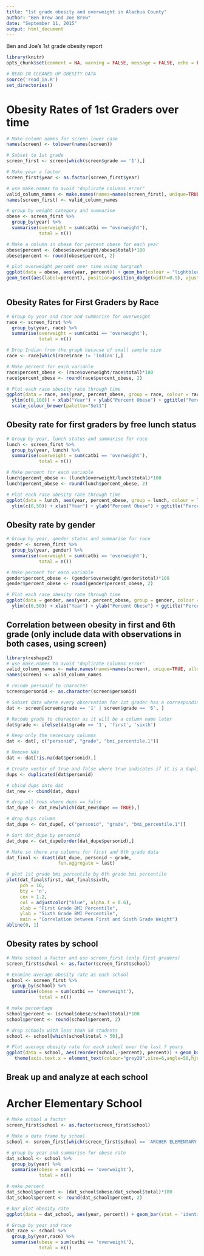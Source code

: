 ```yaml
---
title: "1st grade obesity and overweight in Alachua County"
author: "Ben Brew and Joe Brew"
date: "September 11, 2015"
output: html_document
---
```


Ben and Joe's 1st grade obesity report

```r
library(knitr)
opts_chunk$set(comment = NA, warning = FALSE, message = FALSE, echo = FALSE)
```

```r
# READ IN CLEANED UP OBESITY DATA
source('read_in.R')
set_directories()
```

# Obesity Rates of 1st Graders over time 

```r
# Make column names for screen lower case 
names(screen) <- tolower(names(screen))

# Subset to 1st grade 
screen_first <- screen[which(screen$grade == '1'),]

# Make year a factor 
screen_first$year <- as.factor(screen_first$year)

# use make.names to avoid "duplicate columns error"
valid_column_names <- make.names(names=names(screen_first), unique=TRUE, allow_ = TRUE)
names(screen_first) <- valid_column_names

# group by weight category and summarise 
obese <- screen_first %>%
  group_by(year) %>% 
  summarise(overweight = sum(catbi == "overweight"),
            total = n())

# Make a column in obese for percent obese for each year
obese$percent <- (obese$overweight/obese$total)*100
obese$percent <- round(obese$percent, 2)

# plot overweight percent over time using bargraph 
ggplot(data = obese, aes(year, percent)) + geom_bar(colour = "lightblue", fill = "blue",stat = "identity") + xlab("Year") + ylab("Percent Overweight") + ggtitle("Obesity Rate for First Graders") + ylim(c(0, 40)) + 
geom_text(aes(label=percent), position=position_dodge(width=0.9), vjust=1.5, colour = "white")
  
```

## Obesity Rates for First Graders by Race 
```r
# Group by year and race and summarise for overweight 
race <- screen_first %>% 
  group_by(year, race) %>%
  summarise(overweight = sum(catbi == 'overweight'),
            total = n())

# Drop Indian from the graph because of small sample size
race <- race[which(race$race != 'Indian'),]

# Make percent for each variable 
race$percent_obese <- (race$overweight/race$total)*100
race$percent_obese <- round(race$percent_obese, 2)

# Plot each race obesity rate through time 
ggplot(data = race, aes(year, percent_obese, group = race, colour = race)) + geom_line() + 
  ylim(c(0,100)) + xlab("Year") + ylab("Percent Obese") + ggtitle("Percent Obese by Race") +
  scale_colour_brewer(palette="Set1")

```

## Obesity rate for first graders by free lunch status 

```r
# Group by year, lunch status and summarise for race 
lunch <- screen_first %>% 
  group_by(year, lunch) %>%
  summarise(overweight = sum(catbi == 'overweight'),
            total = n())

# Make percent for each variable 
lunch$percent_obese <- (lunch$overweight/lunch$total)*100
lunch$percent_obese <- round(lunch$percent_obese, 2)

# Plot each race obesity rate through time 
ggplot(data = lunch, aes(year, percent_obese, group = lunch, colour = lunch)) + geom_line(size = 2) + 
  ylim(c(0,50)) + xlab("Year") + ylab("Percent Obese") + ggtitle("Percent Obese by Lunch Status") + scale_colour_brewer(palette="Set1")

```

## Obesity rate by gender 

```r
# Group by year, gender status and summarise for race 
gender <- screen_first %>%
  group_by(year, gender) %>%
  summarise(overweight = sum(catbi == 'overweight'),
            total = n())

# Make percent for each variable 
gender$percent_obese <- (gender$overweight/gender$total)*100
gender$percent_obese <- round(gender$percent_obese, 2)

# Plot each race obesity rate through time 
ggplot(data = gender, aes(year, percent_obese, group = gender, colour = gender)) + geom_line(size = 2) + 
  ylim(c(0,50)) + xlab("Year") + ylab("Percent Obese") + ggtitle("Percent Obese by gender") + scale_colour_brewer(palette="Set1")

```

## Correlation between obesity in first and 6th grade (only include data with observations in both cases, using screen)

```r
library(reshape2)
# use make.names to avoid "duplicate columns error"
valid_column_names <- make.names(names=names(screen), unique=TRUE, allow_ = TRUE)
names(screen) <- valid_column_names

# recode personid to character
screen$personid <- as.character(screen$personid)

# Subset data where every observation for 1st grader has a corresponding 6th grade observation
dat <- screen[screen$grade == '1' | screen$grade == '6', ]

# Recode grade to character as it will be a column name later 
dat$grade <- ifelse(dat$grade == '1', 'first', 'sixth')

# Keep only the necessary columns
dat <- dat[, c("personid", "grade", "bmi_percentile.1")]

# Remove NAs 
dat <- dat[!is.na(dat$personid),]

# Create vector of true and false where true indicates if it is a duplicate
dups <- duplicated(dat$personid) 

# cbind dups onto dat
dat_new <- cbind(dat, dups)

# drop all rows where dups == false
dat_dupe <- dat_new[which(dat_new$dups == TRUE),]

# drop dups column
dat_dupe <- dat_dupe[, c("personid", "grade", "bmi_percentile.1")]

# Sort dat_dupe by personid 
dat_dupe <- dat_dupe[order(dat_dupe$personid),]

# Make so there are columns for first and 6th grade data
dat_final <- dcast(dat_dupe, personid ~ grade, 
                   fun.aggregate = last)

# plot 1st grade bmi percentile by 6th grade bmi percentile 
plot(dat_final$first, dat_final$sixth, 
     pch = 16,
     bty = 'n',
     cex = 1.2, 
     col = adjustcolor("blue", alpha.f = 0.6),
     xlab = "First Grade BMI Percentile",
     ylab = "Sixth Grade BMI Percentile",
     main = "Correlation between First and Sixth Grade Weight")
abline(0, 1)

```


## Obesity rates by school 

```r
# Make school a factor and use screen_first (only first graders)
screen_first$school <- as.factor(screen_first$school)

# Examine average obesity rate as each school
school <- screen_first %>%
  group_by(school) %>%
  summarise(obese = sum(catbi == 'overweight'),
            total = n())

# make percentage 
school$percent <- (school$obese/school$total)*100
school$percent <- round(school$percent, 2)

# drop schools with less than 50 students 
school <- school[which(school$total > 50),]

# Plot average obesity rate for each school over the last 7 years
ggplot(data = school, aes(reorder(school,-percent), percent)) + geom_bar(stat = "identity",, fill = 'grey') + theme_bw() + xlab('') + ylab('Percent Overweight') +
   theme(axis.text.x = element_text(colour="grey20",size=6,angle=50,hjust=0.7,vjust=.7,face="plain")) + ggtitle('Average Overweight Rate by School 2007-2014')

```

## Break up and analyze at each school 

# Archer Elementary School 

```r
# Make school a factor 
screen_first$school <- as.factor(screen_first$school)

# Make a data frame by school 
school <- screen_first[which(screen_first$school == 'ARCHER ELEMENTARY SCHOOL'),]

# group by year and summarise for obese rate 
dat_school <- school %>%
  group_by(year) %>%
  summarise(obese = sum(catbi == 'overweight'),
            total = n())

# make percent 
dat_school$percent <- (dat_school$obese/dat_school$total)*100
dat_school$percent <- round(dat_school$percent, 2)

# bar plot obesity rate 
ggplot(data = dat_school, aes(year, percent)) + geom_bar(stat = 'identity', fill = 'grey', colour = 'grey') + geom_text(aes(label=percent), position=position_dodge(width=0.9), vjust=1.5, colour = "white") + xlab('Year') + ylab('Percent')

# Group by year and race 
dat_race <- school %>%
  group_by(year,race) %>%
  summarise(obese = sum(catbi == 'overweight'),
            total = n())

```

